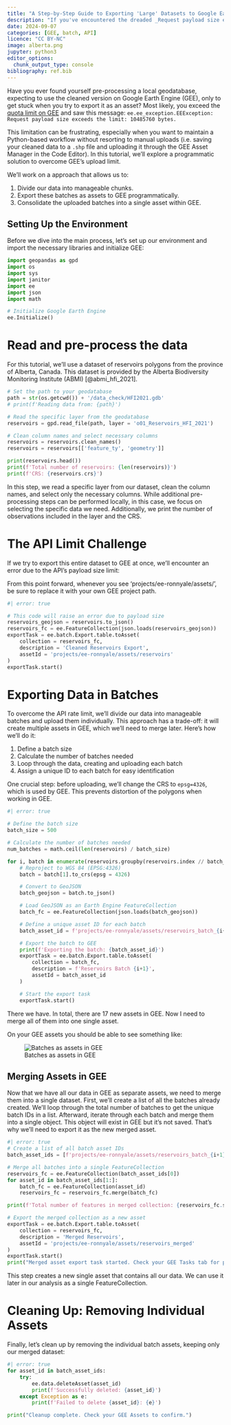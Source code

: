 ```yaml
---
title: "A Step-by-Step Guide to Exporting 'Large' Datasets to Google Earth Engine via Python"
description: "If you've encountered the dreaded _Request payload size exceeds the limit_ error, you're not alone."
date: 2024-09-07
categories: [GEE, batch, API]
licence: "CC BY-NC"
image: alberta.png
jupyter: python3
editor_options: 
  chunk_output_type: console
bibliography: ref.bib
---
```


Have you ever found yourself pre-processing a local geodatabase, expecting to
use the cleaned version on Google Earth Engine (GEE), only to get stuck when
you try to export it as an asset? Most likely, you exceed the [quota limit on GEE](https://developers.google.com/earth-engine/guides/usage) and saw this message: `ee.ee_exception.EEException: Request payload size exceeds the limit: 10485760 bytes.`

This limitation can be frustrating, especially when you want to maintain a Python-based workflow without resorting to manual uploads (i.e. saving your
cleaned data to a `.shp` file and uploading it through the GEE Asset Manager
in the Code Editor). In this tutorial, we'll explore a programmatic solution to overcome GEE's upload limit.

We'll work on a approach that allows us to:

 1. Divide our data into manageable chunks.
 2. Export these batches as assets to GEE programmatically.
 3. Consolidate the uploaded batches into a single asset within GEE.

## Setting Up the Environment

Before we dive into the main process, let's set up our environment and import 
the necessary libraries and initialize GEE:

```python
import geopandas as gpd
import os
import sys
import janitor
import ee
import json
import math

# Initialize Google Earth Engine
ee.Initialize()
```

# Read and pre-process the data

For this tutorial, we'll use a dataset of reservoirs polygons from the province
of Alberta, Canada. This dataset is provided by the Alberta Biodiversity 
Monitoring Institute (ABMI) [@abmi_hfi_2021].

```python
# Set the path to your geodatabase
path = str(os.getcwd()) + '/data_check/HFI2021.gdb'
# print(f'Reading data from: {path}')

# Read the specific layer from the geodatabase
reservoirs = gpd.read_file(path, layer = 'o01_Reservoirs_HFI_2021')

# Clean column names and select necessary columns
reservoirs = reservoirs.clean_names()
reservoirs = reservoirs[['feature_ty', 'geometry']]

print(reservoirs.head())
print(f'Total number of reservoirs: {len(reservoirs)}')
print(f'CRS: {reservoirs.crs}')
```

In this step, we read a specific layer from our dataset, clean the column names,
and select only the necessary columns. While additional pre-processing steps can
be performed locally, in this case, we focus on selecting the specific data we 
need. Additionally, we print the number of observations included in the layer
and the CRS.

# The API Limit Challenge

If we try to export this entire dataset to GEE at once, we'll encounter an error
due to the API's payload size limit:

::: {.column-margin}
From this point forward, whenever you see 'projects/ee-ronnyale/assets/', be 
sure to replace it with your own GEE project path.
:::
```python
#| error: true

# This code will raise an error due to payload size
reservoirs_geojson = reservoirs.to_json()
reservoirs_fc = ee.FeatureCollection(json.loads(reservoirs_geojson))
exportTask = ee.batch.Export.table.toAsset(
    collection = reservoirs_fc,
    description = 'Cleaned Reservoirs Export',
    assetId = 'projects/ee-ronnyale/assets/reservoirs'
)
exportTask.start()
```

# Exporting Data in Batches

To overcome the API rate limit, we'll divide our data into manageable batches 
and upload them individually. This approach has a trade-off: it will create
multiple assets in GEE, which we'll need to merge later. Here's how we'll do it:

 1. Define a batch size
 2. Calculate the number of batches needed
 3. Loop through the data, creating and uploading each batch
 4. Assign a unique ID to each batch for easy identification

One crucial step: before uploading, we'll change the CRS to `epsg=4326`, which 
is used by GEE. This prevents distortion of the polygons when working in GEE.

```python
#| error: true

# Define the batch size
batch_size = 500

# Calculate the number of batches needed
num_batches = math.ceil(len(reservoirs) / batch_size)

for i, batch in enumerate(reservoirs.groupby(reservoirs.index // batch_size)):
    # Reproject to WGS 84 (EPSG:4326)
    batch = batch[1].to_crs(epsg = 4326)

    # Convert to GeoJSON
    batch_geojson = batch.to_json()

    # Load GeoJSON as an Earth Engine FeatureCollection
    batch_fc = ee.FeatureCollection(json.loads(batch_geojson))

    # Define a unique asset ID for each batch
    batch_asset_id = f'projects/ee-ronnyale/assets/reservoirs_batch_{i+1}'

    # Export the batch to GEE
    print(f'Exporting the batch: {batch_asset_id}')
    exportTask = ee.batch.Export.table.toAsset(
        collection = batch_fc,
        description = f'Reservoirs Batch {i+1}',
        assetId = batch_asset_id
    )

    # Start the export task
    exportTask.start()
```

There we have. In total, there are 17 new assets in GEE. Now I need to merge 
all of them into one single asset.

On your GEE assets you should be able to see something like:

![Batches as assets in GEE](images/reservoirs_batches.png)

## Merging Assets in GEE

Now that we have all our data in GEE as separate assets, we need to merge them
into a single dataset. First, we'll create a list of all the batches already
created. We'll loop through the total number of batches to get the unique batch
IDs in a list. Afterward, iterate through each batch and merge them into a 
single object. This object will exist in GEE but it's not saved. That's why 
we'll need to export it as the new merged asset. 

```python
#| error: true
# Create a list of all batch asset IDs
batch_asset_ids = [f'projects/ee-ronnyale/assets/reservoirs_batch_{i+1}' for i in range(num_batches)]

# Merge all batches into a single FeatureCollection
reservoirs_fc = ee.FeatureCollection(batch_asset_ids[0])
for asset_id in batch_asset_ids[1:]:
    batch_fc = ee.FeatureCollection(asset_id)
    reservoirs_fc = reservoirs_fc.merge(batch_fc)

print(f'Total number of features in merged collection: {reservoirs_fc.size().getInfo()}')

# Export the merged collection as a new asset
exportTask = ee.batch.Export.table.toAsset(
    collection = reservoirs_fc,
    description = 'Merged Reservoirs',
    assetId = 'projects/ee-ronnyale/assets/reservoirs_merged'
)
exportTask.start()
print("Merged asset export task started. Check your GEE Tasks tab for progress.")
```

This step creates a new single asset that contains all our data. We can use it
later in our analysis as a single FeatureCollection.

# Cleaning Up: Removing Individual Assets

Finally, let's clean up by removing the individual batch assets, keeping only 
our merged dataset:

```python
#| error: true
for asset_id in batch_asset_ids:
    try:
        ee.data.deleteAsset(asset_id)
        print(f'Successfully deleted: {asset_id}')
    except Exception as e:
        print(f'Failed to delete {asset_id}: {e}')

print("Cleanup complete. Check your GEE Assets to confirm.")
```

